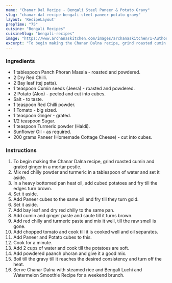 ---
name: "Chanar Dal Recipe - Bengali Steel Paneer & Potato Gravy"
slug: "chanar-dal-recipe-bengali-steel-paneer-potato-gravy"
layout: 'RecipeLayout'
prepTime: "75"
cuisine: "Bengali Recipes"
cuisineSlug: "bengali-recipes"
image: "https://www.archanaskitchen.com/images/archanaskitchen/1-Author/Madhuri_Aggarwal/Chanar_Dalna.jpg"
excerpt: "To begin making the Chanar Dalna recipe, grind roasted cumin and grated ginger in a mortar pestle"
---

### Ingredients

- 1 tablespoon Panch Phoran Masala - roasted and powdered.
- 2 Dry Red Chilli.
- 2 Bay leaf (tej patta).
- 1 teaspoon Cumin seeds (Jeera) - roasted and powdered.
- 2 Potato (Aloo) - peeled and cut into cubes.
- Salt - to taste.
- 1 teaspoon Red Chilli powder.
- 1 Tomato - big sized.
- 1 teaspoon Ginger - grated.
- 1/2 teaspoon Sugar.
- 1 teaspoon Turmeric powder (Haldi).
- Sunflower Oil - as required.
- 200 grams Paneer (Homemade Cottage Cheese) - cut into cubes.

### Instructions

1. To begin making the Chanar Dalna recipe, grind roasted cumin and grated ginger in a mortar pestle.
1. Mix red chilly powder and turmeric in a tablespoon of water and set it aside.
1. In a heavy bottomed pan heat oil, add cubed potatoes and fry till the edges turn brown.
1. Set it aside.
1. Add Paneer cubes to the same oil and fry till they turn gold.
1. Set it aside.
1. Add bay leaf and dry red chilly to the same pan.
1. Add cumin and ginger paste and saute till it turns brown.
1. Add red chilly and turmeric paste and mix it well, till the raw smell is gone.
1. Add chopped tomato and cook till it is cooked well and oil separates.
1. Add Paneer and Potato cubes to this.
1. Cook for a minute.
1. Add 2 cups of water and cook till the potatoes are soft.
1. Add powdered paanch phoran and give it a good mix.
1. Boil till the gravy till it reaches the desired consistency and turn off the heat.
1. Serve Chanar Dalna with steamed rice and Bengali Luchi and Watermelon Smoothie Recipe for a weekend brunch.
